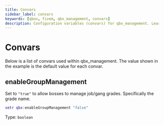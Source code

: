 ```yaml
---
title: Convars
sidebar_label: convars
keywords: [qbox, fivem, qbx_management, convars]
description: Configuration variables (convars) for qbx_management. Learn about the available server configuration options and their usage.
---
```


# Convars

Below is a list of convars used within qbx_management.
The value shown in the example is the default value for each convar.

## enableGroupManagement

Set to `"true"` to allow bosses to manage job/gang grades. Specifically the grade name.

```lua
setr qbx:enableGroupManagement "false"
```

Type: `boolean`
